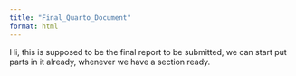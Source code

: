 ```yaml
---
title: "Final_Quarto_Document"
format: html
---
```


Hi, this is supposed to be the final report to be submitted, we can start put parts in it already,
whenever we have a section ready.